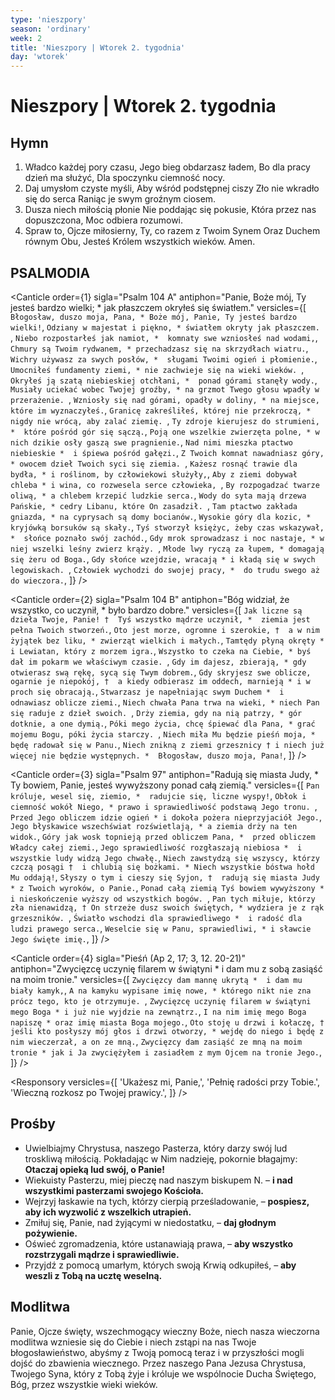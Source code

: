 ```yaml
---
type: 'nieszpory'
season: 'ordinary'
week: 2
title: 'Nieszpory | Wtorek 2. tygodnia'
day: 'wtorek'
---
```


# Nieszpory | Wtorek 2. tygodnia

<OpeningVersicle />

## Hymn

1. Władco każdej pory czasu,
   Jego bieg obdarzasz ładem,
   Bo dla pracy dzień ma służyć,
   Dla spoczynku ciemność nocy.
2. Daj umysłom czyste myśli,
   Aby wśród podstępnej ciszy
   Zło nie wkradło się do serca
   Raniąc je swym groźnym ciosem.
3. Dusza niech miłością płonie
   Nie poddając się pokusie,
   Która przez nas dopuszczona,
   Moc odbiera rozumowi.
4. Spraw to, Ojcze miłosierny,
   Ty, co razem z Twoim Synem
   Oraz Duchem równym Obu,
   Jesteś Królem wszystkich wieków. Amen.

## PSALMODIA

<Canticle
  order={1}
  sigla="Psalm 104 A"
  antiphon="Panie, Boże mój, Ty jesteś bardzo wielki; * jak płaszczem okryłeś się światłem."
  versicles={[
    `Błogosław, duszo moja, Pana, *
Boże mój, Panie, Ty jesteś bardzo wielki!`,
    `Odziany w majestat i piękno, *
światłem okryty jak płaszczem. `,
    `Niebo rozpostarłeś jak namiot, * 
komnaty swe wzniosłeś nad wodami,`,
    `Chmury są Twoim rydwanem, *
przechadzasz się na skrzydłach wiatru.`,
    `Wichry używasz za swych posłów, * 
sługami Twoimi ogień i płomienie.`,
    `Umocniłeś fundamenty ziemi, *
nie zachwieje się na wieki wieków. `,
    `Okryłeś ją szatą niebieskiej otchłani, * 
ponad górami stanęły wody.`,
    `Musiały uciekać wobec Twojej groźby, *
na grzmot Twego głosu wpadły w przerażenie. `,
    `Wzniosły się nad górami, opadły w doliny, *
na miejsce, które im wyznaczyłeś.`,
    `Granicę zakreśliłeś, której nie przekroczą, *
nigdy nie wrócą, aby zalać ziemię. `,
    `Ty zdroje kierujesz do strumieni, * 
które pośród gór się sączą.`,
    `Poją one wszelkie zwierzęta polne, *
w nich dzikie osły gaszą swe pragnienie.`,
    `Nad nimi mieszka ptactwo niebieskie * 
i śpiewa pośród gałęzi.`,
    `Z Twoich komnat nawadniasz góry, *
owocem dzieł Twoich syci się ziemia. `,
    `Każesz rosnąć trawie dla bydła, *
i roślinom, by człowiekowi służyły,`,
    `Aby z ziemi dobywał chleba *
i wina, co rozwesela serce człowieka, `,
    `By rozpogadzać twarze oliwą, *
a chlebem krzepić ludzkie serca.`,
    `Wody do syta mają drzewa Pańskie, *
cedry Libanu, które On zasadził. `,
    `Tam ptactwo zakłada gniazda, *
na cyprysach są domy bocianów.`,
    `Wysokie góry dla kozic, *
kryjówką borsuków są skały.`,
    `Tyś stworzył księżyc, żeby czas wskazywał, * 
słońce poznało swój zachód.`,
    `Gdy mrok sprowadzasz i noc nastaje, *
w niej wszelki leśny zwierz krąży. `,
    `Młode lwy ryczą za łupem, *
domagają się żeru od Boga.`,
    `Gdy słońce wzejdzie, wracają *
i kładą się w swych legowiskach. `,
    `Człowiek wychodzi do swojej pracy, * 
do trudu swego aż do wieczora.`,
  ]}
/>

<Canticle
  order={2}
  sigla="Psalm 104 B"
  antiphon="Bóg widział, że wszystko, co uczynił, * było bardzo dobre."
  versicles={[
    `Jak liczne są dzieła Twoje, Panie! † 
Tyś wszystko mądrze uczynił, * 
ziemia jest pełna Twoich stworzeń.`,
    `Oto jest morze, ogromne i szerokie, † 
a w nim żyjątek bez liku, *
zwierząt wielkich i małych.`,
    `Tamtędy płyną okręty *
i Lewiatan, który z morzem igra.`,
    `Wszystko to czeka na Ciebie, *
byś dał im pokarm we właściwym czasie. `,
    `Gdy im dajesz, zbierają, *
gdy otwierasz swą rękę, sycą się Twym dobrem.`,
    `Gdy skryjesz swe oblicze, ogarnie je niepokój, † 
a kiedy odbierasz im oddech, marnieją *
i w proch się obracają.`,
    `Stwarzasz je napełniając swym Duchem * 
i odnawiasz oblicze ziemi.`,
    `Niech chwała Pana trwa na wieki, *
niech Pan się raduje z dzieł swoich. `,
    `Drży ziemia, gdy na nią patrzy, *
gór dotknie, a one dymią.`,
    `Póki mego życia, chcę śpiewać dla Pana, *
grać mojemu Bogu, póki życia starczy. `,
    `Niech miła Mu będzie pieśń moja, *
będę radował się w Panu.`,
    `Niech znikną z ziemi grzesznicy †
i niech już więcej nie będzie występnych. * 
Błogosław, duszo moja, Pana!`,
  ]}
/>

<Canticle
  order={3}
  sigla="Psalm 97"
  antiphon="Radują się miasta Judy, * Ty bowiem, Panie, jesteś wywyższony ponad całą ziemią."
  versicles={[
    `Pan króluje, wesel się, ziemio, * 
radujcie się, liczne wyspy!`,
    `Obłok i ciemność wokół Niego, *
prawo i sprawiedliwość podstawą Jego tronu. `,
    `Przed Jego obliczem idzie ogień *
i dokoła pożera nieprzyjaciół Jego.`,
    `Jego błyskawice wszechświat rozświetlają, *
a ziemia drży na ten widok.`,
    `Góry jak wosk topnieją przed obliczem Pana, * 
przed obliczem Władcy całej ziemi.`,
    `Jego sprawiedliwość rozgłaszają niebiosa * 
i wszystkie ludy widzą Jego chwałę.`,
    `Niech zawstydzą się wszyscy, którzy czczą posągi † 
i chlubią się bożkami. *
Niech wszystkie bóstwa hołd Mu oddają!`,
    `Słyszy o tym i cieszy się Syjon, † 
radują się miasta Judy *
z Twoich wyroków, o Panie.`,
    `Ponad całą ziemią Tyś bowiem wywyższony * 
i nieskończenie wyższy od wszystkich bogów. `,
    `Pan tych miłuje, którzy zła nienawidzą, †
On strzeże dusz swoich świętych, *
wydziera je z rąk grzeszników. `,
    `Światło wschodzi dla sprawiedliwego * 
i radość dla ludzi prawego serca.`,
    `Weselcie się w Panu, sprawiedliwi, *
i sławcie Jego święte imię.`,
  ]}
/>

<Canticle
  order={4}
  sigla="Pieśń (Ap 2, 17; 3, 12. 20-21)"
  antiphon="Zwycięzcę uczynię filarem w świątyni * i dam mu z sobą zasiąść na moim tronie."
  versicles={[
    `Zwycięzcy dam mannę ukrytą * 
i dam mu biały kamyk,`,
    `A na kamyku wypisane imię nowe, *
którego nikt nie zna prócz tego, kto je otrzymuje. `,
    `Zwycięzcę uczynię filarem w świątyni mego Boga *
i już nie wyjdzie na zewnątrz.`,
    `I na nim imię mego Boga napiszę *
oraz imię miasta Boga mojego.`,
    `Oto stoję u drzwi i kołaczę, †
jeśli kto posłyszy mój głos i drzwi otworzy, *
wejdę do niego i będę z nim wieczerzał, a on ze mną.`,
    `Zwycięzcy dam zasiąść ze mną na moim tronie *
jak i Ja zwyciężyłem i zasiadłem z mym Ojcem na tronie Jego.`,
  ]}
/>

<Passage
  sigla="Kol 3, 16"
  passage="Słowo Chrystusa niech w was przebywa z całym swym bogactwem: z wszelką mądrością nauczajcie i napominajcie siebie samych przez psalmy, hymny, pieśni pełne ducha, pod wpływem łaski śpiewając Bogu w waszych sercach."
/>

<Responsory
  versicles={[
    'Ukażesz mi, Panie,',
    'Pełnię radości przy Tobie.',
    'Wieczną rozkosz po Twojej prawicy.',
  ]}
/>

<Magnificat antiphon="Uczyń nam, Panie, wielkie rzeczy, * bo jesteś wszechmocny / i święte jest imię Twoje." />

## Prośby

- Uwielbiajmy Chrystusa, naszego Pasterza, który darzy swój lud troskliwą miłością. Pokładając w Nim nadzieję, pokornie błagajmy: **Otaczaj opieką lud swój, o Panie!**
- Wiekuisty Pasterzu, miej pieczę nad naszym biskupem N. – **i nad wszystkimi pasterzami swojego Kościoła.**
- Wejrzyj łaskawie na tych, którzy cierpią prześladowanie, – **pospiesz, aby ich wyzwolić z wszelkich utrapień.**
- Zmiłuj się, Panie, nad żyjącymi w niedostatku, – **daj głodnym pożywienie.** 
- Oświeć zgromadzenia, które ustanawiają prawa, – **aby wszystko rozstrzygali mądrze i sprawiedliwie.**
- Przyjdź z pomocą umarłym, których swoją Krwią odkupiłeś, – **aby weszli z Tobą na ucztę weselną.**

<CustomIntercessions />

<KyrieEleison />

<LordsPrayer />

## Modlitwa

Panie, Ojcze święty, wszechmogący wieczny Boże, niech nasza wieczorna modlitwa wzniesie się do Ciebie i niech zstąpi na nas Twoje błogosławieństwo, abyśmy z Twoją pomocą teraz i w przyszłości mogli dojść do zbawienia wiecznego. Przez naszego Pana Jezusa Chrystusa, Twojego Syna, który z Tobą żyje i króluje we wspólnocie Ducha Świętego, Bóg, przez wszystkie wieki wieków.

<Amen />

<BlessingAndConcludingVersicle />

<SalveRegina />
